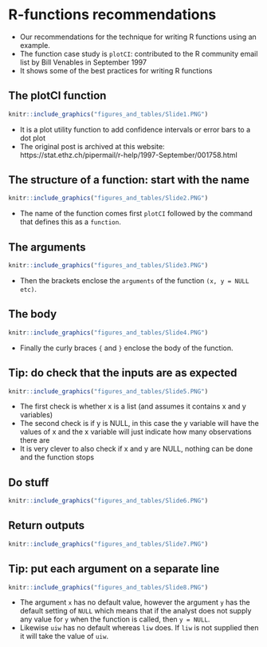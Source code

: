 # R-functions recommendations

- Our recommendations for the technique for writing R functions using an example.
- The function case study is `plotCI`: contributed to the R community email list  by Bill Venables in September 1997 
- It shows some of the best practices for writing R functions


## The plotCI function

```r
knitr::include_graphics("figures_and_tables/Slide1.PNG")
```

- It is a plot utility function to add confidence intervals or error bars to a dot plot
- The original post is archived at this website: https://stat.ethz.ch/pipermail/r-help/1997-September/001758.html


## The structure of a function: start with the name

```r
knitr::include_graphics("figures_and_tables/Slide2.PNG")
```

- The name of the function comes first `plotCI` followed by the command that defines this as a `function`.

## The arguments

```r
knitr::include_graphics("figures_and_tables/Slide3.PNG")
```


- Then the brackets enclose the `arguments` of the function `(x, y = NULL etc)`.


## The  body

```r
knitr::include_graphics("figures_and_tables/Slide4.PNG")
```

- Finally the curly braces `{` and `}` enclose the body of the function.

## Tip: do check that the inputs are as expected


```r
knitr::include_graphics("figures_and_tables/Slide5.PNG")
```

- The first check is whether x is a list (and assumes it contains x and y variables)
- The second check is if y is NULL, in this case the y variable will have the values of x and the x variable will just indicate how many observations there are
- It is very clever to also check if x and y are NULL, nothing can be done and the function stops 

## Do stuff


```r
knitr::include_graphics("figures_and_tables/Slide6.PNG")
```

## Return outputs


```r
knitr::include_graphics("figures_and_tables/Slide7.PNG")
```


## Tip: put each argument on a separate line


```r
knitr::include_graphics("figures_and_tables/Slide8.PNG")
```

- The argument `x` has no default value, however the argument `y` has the default setting of `NULL` which means that if the analyst does not supply any value for `y` when the function is called, then `y = NULL`.
- Likewise `uiw` has no default whereas `liw` does.  If `liw` is not supplied then it will take the value of `uiw`.
